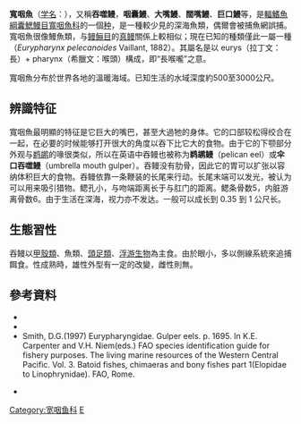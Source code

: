 {{Speciesbox
| taxon = Eurypharynx pelecanoides
| image = Eurypharynx pelecanoides.jpg
| image_caption = 寬咽魚，翻攝於圖鑑《''Oceanic Ichthyology''》
| status = LC
| status_system = iucn3.1
| status_ref = <ref>{{IUCN|id=18227119 |title=''Eurypharynx pelecanoides'' |assessors=Iwamoto, T.  |version=2019.3 |year=2015 |accessdate=24 May 2012}} 数据库資料包含說明此物種被編入無危級別的原因</ref>
| grandparent_authority = [[Theodore_Gill|Gill]], 1883
| parent_authority = [[Léon_Vaillant|Vaillant]], 1882
| authority = Vaillant, 1882
| synonyms = 
* ''Euripharynx pelecanoides'' <br><small>Vaillant, 1882<br></small>
* ''Eurypharynx pacificus'' <br><small>Bean, 1904<br></small>
* ''Eurypharynx richardi'' <br><small>Roule, 1914<br></small>
* ''Gastrostomus bairdi''<br>（''Gastrostomus bairdii''） <br><small>Gill & Ryder, 1883<br></small>
* ''Gastrostomus pacificus'' <br><small>Bean, 1904<br></small>
* ''Leptocephalus pseudolatissimus'' <br><small>Bertin, 1936<br></small>
* ''Macropharynx longicaudatus'' <br><small>Brauer, 1902<br></small>
}}

'''寬咽魚'''（[[学名|学名]]：''{{lang|la|Eurypharynx pelecanoides}}''），又稱'''吞噬鳗'''，'''咽囊鰻'''、'''大嘴鰻'''、'''闊嘴鰻'''、'''巨口鰻'''等，是[[輻鰭魚綱|輻鰭魚綱]][[囊鰓鰻目|囊鰓鰻目]][[寬咽魚科|寬咽魚科]]的一個[[种|种]]，是一種較少見的深海魚類，偶爾會被捕魚網誤捕。寬咽魚很像鰻魚類，与[[鳗鲡目|鳗鲡目]]的[[鰻|真鳗]]關係上較相似；現在已知的種類僅此一屬一種（''Eurypharynx pelecanoides'' Vaillant, 1882）。其屬名是以 eurys（拉丁文：長）+ pharynx（希臘文：喉頭）構成，即“長喉嚨”之意。

寬咽魚分布於世界各地的溫暖海域。已知生活的水域深度約500至3000公尺。

== 辨識特征 ==
寬咽魚最明顯的特征是它巨大的嘴巴，甚至大過牠的身体。它的口部较松得绞合在一起，在必要的时候能够打开很大的角度以吞下比它大的食物。由于它的下颚部分外观与[[鹈鹕|鹈鹕]]的喙很类似，所以在英语中吞鳗也被称为'''鹈鹕鳗'''（pelican eel）或'''伞口吞噬鳗'''（umbrella mouth gulper）。吞鳗没有肋骨，因此它的胃可以扩张以容纳体积巨大的食物。吞鳗依靠一条鞭装的长尾来行动。长尾末端可以发光，被认为可以用来吸引猎物。鳃孔小，与吻端距离长于与肛门的距离。鳃条骨数5，内脏游离骨数6。由于生活在深海，视力亦不发达。一般可以成长到 0.35 到 1 公尺长。

== 生態習性 ==
吞鳗以[[甲殼類|甲殼類]]、魚類、[[頭足類|頭足類]]、[[浮游生物|浮游生物]]為主食。由於眼小，多以側線系統來追捕餌食。性成熟時，雄性外型有一定的改變，雌性則無。

== 參考資料 ==
{{reflist}}
{{refbegin}}
*{{cite journal | last =Nielsen | first =Jørgen G.| authorlink = | coauthors =E. Bertelsen, Åse Jespersen | title =The Biology of Eurypharynx pelecanoides (Pisces, Eurypharyngidae) | journal =Acta Zoologica | volume =70 | issue =3 | pages =187–197 | publisher = The Royal Swedish Academy of Sciences | location =Oxford | date =September 1989| url =https://archive.org/details/sim_acta-zoologica_1989-09_70_3/page/187| doi =10.1111/j.1463-6395.1989.tb01069.x}}
*{{cite book | author = Joseph S. Nelson | title = Fishes of the World Fourth Edition | publisher = Wiley & Sons, Inc | year = 2006  | url = | isbn = 0-471-25031-7 }}
*Smith, D.G.(1997) Eurypharyngidae. Gulper eels. p. 1695. In K.E. Carpenter and V.H. Niem(eds.) FAO species identification guide for fishery purposes. The living marine resources of the Western Central Pacific. Vol. 3. Batoid fishes, chimaeras and bony fishes part 1(Elopidae to Linophrynidae). FAO, Rome.
{{refend}}
* {{TaiBNET| zh=寬咽魚 | id=383374 | binomial=Eurypharynx pelecanoides | authority=Vaillant, 1882 | var= | accessdate=2013-01-24}}

{{commons category|Eurypharynx pelecanoides}}
{{鰻魚}} 
{{Taxonbar|from=Q1332088}}

[[Category:宽咽鱼科|Category:宽咽鱼科]]
[[Category:1882年描述的鱼类|E]]